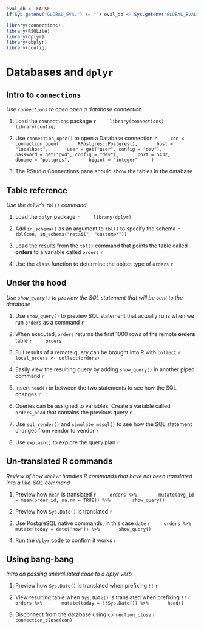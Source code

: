 ```r
eval_db <- FALSE
if(Sys.getenv("GLOBAL_EVAL") != "") eval_db <- Sys.getenv("GLOBAL_EVAL")
```

```r
library(connections)
library(RSQLite)
library(dplyr)
library(dbplyr)
library(config)
```

# Databases and `dplyr`

## Intro to `connections`
*Use `connections` to open open a database connection*

1. Load the `connections` package
    ```r
    library(connections)
    library(config)
    ```

2. Use `connection_open()` to open a Database connection
    ```r
    con <- connection_open(
      RPostgres::Postgres(),
      host =  "localhost",
      user = get("user", config = "dev"),
      password = get("pwd", config = "dev"),
      port = 5432,
      dbname = "postgres",
      bigint = "integer"
    )
    ```
    
3. The RStudio Connections pane should show the tables in the database

## Table reference
*Use the `dplyr`'s `tbl()` command*

1. Load the `dplyr` package
    ```r
    library(dplyr)
    ```

2. Add `in_schema()` as an argument to `tbl()` to specify the schema
    ```r
    tbl(con, in_schema("retail", "customer"))
    ```

3. Load the results from the `tbl()` command that points the table called **orders** to a variable called `orders` 
    ```r
    
    ```
    
4. Use the `class` function to determine the object type of `orders`
    ```r
    
    ```

## Under the hood 
*Use `show_query()` to preview the SQL statement that will be sent to the database*

1. Use `show_query()` to preview SQL statement that actually runs when we run `orders` as a command
    ```r
    
    ```
    
2. When executed, `orders` returns the first 1000 rows of the remote **orders** table
    ```r
    orders
    ```

3. Full results of a remote query can be brought into R with `collect`
    ```r
    local_orders <- collect(orders)
    ```

4. Easily view the resulting query by adding `show_query()` in another piped command
    ```r
    
    ```

5. Insert `head()` in between the two statements to see how the SQL changes
    ```r
    
    ```
    
6. Queries can be assigned to variables. Create a variable called `orders_head` that contains the previous query
    ```r
    
    ```

7. Use `sql_render()` and `simulate_mssql()` to see how the SQL statement changes from vendor to vendor
    ```r
    
    ```

8. Use `explain()` to explore the query plan
    ```r
    
    ```
    
## Un-translated R commands
*Review of how `dbplyr` handles R commands that have not been translated into a like-SQL command*

1. Preview how `mean` is translated
    ```r
    orders %>% 
      mutate(avg_id = mean(order_id, na.rm = TRUE)) %>% 
      show_query()
    ```

2. Preview how `Sys.Date()` is translated
    ```r
    
    ```

3. Use PostgreSQL native commands, in this case `date`
    ```r
    orders %>%
      mutate(today = date('now')) %>%
      show_query()
    ```

4. Run the `dplyr` code to confirm it works
    ```r
    
    ```

## Using bang-bang
*Intro on passing unevaluated code to a dplyr verb*

1. Preview how `Sys.Date()` is translated when prefixing `!!`
    ```r
    
    ```

2. View resulting table when `Sys.Date()` is translated when prefixing `!!`
    ```r
    orders %>%
      mutate(today = !!Sys.Date()) %>%
      head()
    ```

3. Disconnect from the database using `connection_close`
    ```r
    connection_close(con)
    ```

